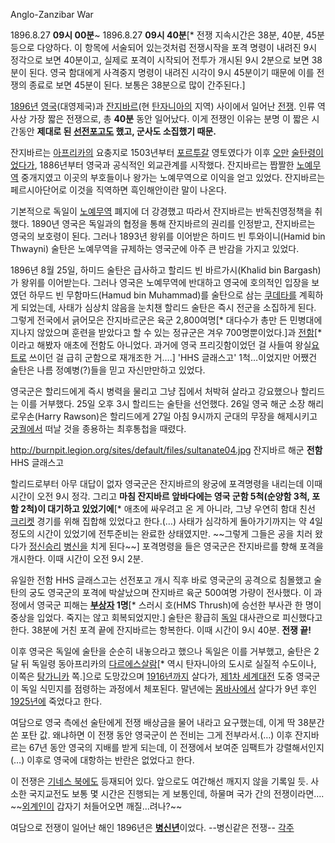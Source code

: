 Anglo-Zanzibar War

1896.8.27 '''09시 00분'''~ 1896.8.27 '''09시 40분'''[* 전쟁 지속시간은 38분, 40분, 45분 등으로 다양하다. 이 항목에 서술되어 있는것처럼 전쟁시작을 포격 명령이 내려진 9시 정각으로 보면 40분이고, 실제로 포격이 시작되어 전투가 개시된 9시 2분으로 보면 38분이 된다. 영국 함대에게 사격중지 명령이 내려진 시각이 9시 45분이기 때문에 이를 전쟁의 종료로 보면 45분이 된다. 보통은 38분으로 많이 간주된다.]

[[1896년]] [[영국]](대영제국)과 [[잔지바르]](현 [[탄자니아]]의 지역) 사이에서 일어난 [[전쟁]]. 인류 역사상 가장 짧은 전쟁으로, 총 '''40분''' 동안 일어났다. 이게 전쟁인 이유는 분명 이 짧은 시간동안 '''제대로 된 [[선전포고]]도 했고, 군사도 소집했기 때문.'''

잔지바르는 [[아프리카]]의 요충지로 1503년부터 [[포르투갈]] 영토였다가 이후 [[오만]] [[술탄]]령이었다가, 1886년부터 영국과 공식적인 외교관계를 시작했다. 잔지바르는 짭짤한 [[노예무역]] 중개지였고 이곳의 부호들이나 왕가는 노예무역으로 이익을 얻고 있었다. 잔지바르는 페르시아단어로 이것을 직역하면 흑인해안이란 말이 나온다.

기본적으로 독일이 [[노예]]무역 폐지에 더 강경했고 따라서 잔지바르는 반독친영정책을 취했다. 1890년 영국은 독일과의 협정을 통해 잔지바르의 권리를 인정받고, 잔지바르는 영국의 보호령이 된다. 그러나 1893년 왕위를 이어받은 하미드 빈 투와이니(Hamid bin Thwayni) 술탄은 노예무역을 규제하는 영국군에 아주 큰 반감을 가지고 있었다.

1896년 8월 25일, 하미드 술탄은 급사하고 할리드 빈 바르가시(Khalid bin Bargash)가 왕위를 이어받는다. 그러나 영국은 노예무역에 반대하고 영국에 호의적인 입장을 보였던 하무드 빈 무함마드(Hamud bin Muhammad)를 술탄으로 삼는 [[쿠데타]]를 계획하게 되었는데, 사태가 심상치 않음을 눈치챈 할리드 술탄은 즉시 전군을 소집하게 된다. 그렇게 전국에서 긁어모은 잔지바르군은 육군 2,800여명[* 대다수가 총만 든 민병대에 지나지 않았으며 훈련을 받았다고 할 수 있는 정규군은 겨우 700명뿐이었다.]과 [[전함]][* 이라고 해봤자 애초에 전함도 아니었다. 과거에 영국 프리깃함이었던 걸 사들여 왕실[[요트]]로 쓰이던 걸 급히 군함으로 재개조한 거….] 'HHS 글래스고' 1척…이었지만 어쨌건 술탄은 나름 정예병(?)들을 믿고 자신만만하고 있었다.

영국군은 할리드에게 즉시 병력을 물리고 그냥 집에서 처박혀 살라고 강요했으나 할리드는 이를 거부했다. 25일 오후 3시 할리드는 술탄을 선언했다. 26일 영국 해군 소장 해리 로우손(Harry Rawson)은 할리드에게 27일 아침 9시까지 군대의 무장을 해제시키고 [[궁궐]]에서 떠날 것을 종용하는 최후통첩을 때렸다.

http://burnpit.legion.org/sites/default/files/sultanate04.jpg
잔지바르 해군 '''전함''' HHS 글래스고

할리드로부터 아무 대답이 없자 영국군은 잔지바르의 왕궁에 포격명령을 내리는데 이때 시간이 오전 9시 정각. 그리고 '''마침 잔지바르 앞바다에는 영국 군함 5척(순양함 3척, 포함 2척)이 대기하고 있었기에'''[* 애초에 싸우려고 온 게 아니라, 그냥 우연히 함대 친선 [[크리켓]] 경기를 위해 집합해 있었다고 한다.(…) 사태가 심각하게 돌아가기까지는 약 4일 정도의 시간이 있었기에 전투준비는 완료한 상태였지만. ~~그렇게 그들은 공을 치러 왔다가 [[정신승리]] [[병신]]을 치게 된다~~] 포격명령을 들은 영국군은 잔지바르를 향해 포격을 개시한다. 이때 시간이 오전 9시 2분.

유일한 전함 HHS 글래스고는 선전포고 개시 직후 바로 영국군의 공격으로 침몰했고 술탄의 궁도 영국군의 포격에 박살났으며 잔지바르 육군 500여명 가량이 전사했다. 이 과정에서 영국군 피해는 '''[[부상]]자 1명'''[* 스러시 호(HMS Thrush)에 승선한 부사관 한 명이 중상을 입었다. 죽지는 않고 회복되었지만.] 술탄은 황급히 [[독일]] 대사관으로 피신했다고 한다. 38분에 거친 포격 끝에 잔지바르는 항복한다. 이때 시간이 9시 40분. '''전쟁 끝!'''

이후 영국은 독일에 술탄을 순순히 내놓으라고 했으나 독일은 이를 거부했고, 술탄은 2달 뒤 독일령 동아프리카의 [[다르에스살람]][* 역시 탄자니아의 도시로 실질적 수도이나, 이쪽은 [[탕가니카]] 쪽.]으로 도망갔으며 [[1916년]]까지 살다가, [[제1차 세계대전]] 도중 영국군이 독일 식민지를 점령하는 과정에서 체포된다. 말년에는 [[몸바사]]에서 살다가 9년 후인 [[1925년]]에 죽었다고 한다.

여담으로 영국 측에선 술탄에게 전쟁 배상금을 물어 내라고 요구했는데, 이게 딱 38분간 쏜 포탄 값. 왜냐하면 이 전쟁 동안 영국군이 쓴 전비는 그게 전부라서.(…) 이후 잔지바르는 67년 동안 영국의 지배를 받게 되는데, 이 전쟁에서 보여준 임팩트가 강렬해서인지(…) 이후로 영국에 대항하는 반란은 없었다고 한다.

이 전쟁은 [[기네스 북]]에도 등재되어 있다. 앞으로도 여간해선 깨지지 않을 기록일 듯. 사소한 국지교전도 보통 몇 시간은 진행되는 게 보통인데, 하물며 국가 간의 전쟁이라면…. ~~[[외계인]]이 갑자기 처들어오면 깨질…려나?~~

여담으로 전쟁이 일어난 해인 1896년은 '''[[병신]]년'''이었다. --병신같은 전쟁--
[[각주]]
